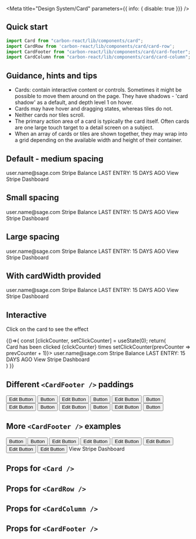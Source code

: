 
<Meta
  title="Design System/Card"
  parameters={{ info: { disable: true }}}
/>

## Quick start
```js
import Card from "carbon-react/lib/components/card";
import CardRow from 'carbon-react/lib/components/card/card-row';
import CardFooter from "carbon-react/lib/components/card/card-footer";
import CardColumn from "carbon-react/lib/components/card/card-column";
```

## Guidance, hints and tips
- Cards: contain interactive content or controls. 
Sometimes it might be possible to move them around on the page. They have shadows - 'card shadow' as a default, 
and depth level 1 on hover.
- Cards may have hover and dragging states, whereas tiles do not.
- Neither cards nor tiles scroll.
- The primary action area of a card is typically the card itself. 
Often cards are one large touch target to a detail screen on a subject.
- When an array of cards or tiles are shown together, 
they may wrap into a grid depending on the available width and height of their container.

## Default - medium spacing

<Preview>
  <Story name="default">
    <Card>
      <CardRow>
        <CardColumn align="left">
          <Heading title="Stripe - [account name]" divider={false} />
          <Typography variant="h5">user.name@sage.com</Typography>
        </CardColumn>
        <CardColumn align="right">
          <Icon type="image" />
        </CardColumn>
      </CardRow>
      <CardRow>
        <CardColumn>
          <Typography variant="h5" weight="bold">
              Stripe Balance
          </Typography>
          <Heading title="£ 0.00" divider={false} />
          <Typography>LAST ENTRY: 15 DAYS AGO</Typography>
        </CardColumn>
      </CardRow>
      <CardFooter>
        <CardColumn>
          <Link icon="link" href="https://carbon.sage.com/">
            View Stripe Dashboard
          </Link>
        </CardColumn>
      </CardFooter>
    </Card>
  </Story>
</Preview>

## Small spacing

<Preview>
  <Story name="small spacing">
    <Card spacing="small">
      <CardRow>
        <CardColumn align="left">
          <Heading title="Stripe - [account name]" divider={false} />
          <Typography variant="h5">user.name@sage.com</Typography>
        </CardColumn>
        <CardColumn align="right">
          <Icon type="image" />
        </CardColumn>
      </CardRow>
      <CardRow>
        <CardColumn>
          <Typography variant="h5" weight="bold">
              Stripe Balance
          </Typography>
          <Heading title="£ 0.00" divider={false} />
          <Typography>LAST ENTRY: 15 DAYS AGO</Typography>
        </CardColumn>
      </CardRow>
      <CardFooter>
        <CardColumn>
          <Link icon="link" href="https://carbon.sage.com/">
            View Stripe Dashboard
          </Link>
        </CardColumn>
      </CardFooter>
    </Card>
  </Story>
</Preview>

## Large spacing

<Preview>
  <Story name="large spacing">
    <Card spacing="large">
      <CardRow>
        <CardColumn align="left">
          <Heading title="Stripe - [account name]" divider={false} />
          <Typography variant="h5">user.name@sage.com</Typography>
        </CardColumn>
        <CardColumn align="right">
          <Icon type="image" />
        </CardColumn>
      </CardRow>
      <CardRow>
        <CardColumn>
          <Typography variant="h5" weight="bold">
              Stripe Balance
          </Typography>
          <Heading title="£ 0.00" divider={false} />
          <Typography>LAST ENTRY: 15 DAYS AGO</Typography>
        </CardColumn>
      </CardRow>
      <CardFooter>
        <CardColumn>
          <Link icon="link" href="https://carbon.sage.com/">
            View Stripe Dashboard
          </Link>
        </CardColumn>
      </CardFooter>
    </Card>
  </Story>
</Preview>

## With cardWidth provided

<Preview>
  <Story name="with cardWidth provided">
    <Card cardWidth="300px">
      <CardRow>
        <CardColumn align="left">
          <Heading title="Stripe - [account name]" divider={false} />
          <Typography variant="h5">user.name@sage.com</Typography>
        </CardColumn>
        <CardColumn align="right">
          <Icon type="image" />
        </CardColumn>
      </CardRow>
      <CardRow>
        <CardColumn>
          <Typography variant="h5" weight="bold">
              Stripe Balance
          </Typography>
          <Heading title="£ 0.00" divider={false} />
          <Typography>LAST ENTRY: 15 DAYS AGO</Typography>
        </CardColumn>
      </CardRow>
      <CardFooter>
        <CardColumn>
          <Link icon="link" href="https://carbon.sage.com/">
            View Stripe Dashboard
          </Link>
        </CardColumn>
      </CardFooter>
    </Card>
  </Story>
</Preview>

## Interactive
Click on the card to see the effect

<Preview>
  <Story name="interactive" parameters={{ chromatic: { disable: true }}}>
    {()=>{
      const [clickCounter, setClickCounter] = useState(0);
      return(
        <div>
          <Typography variant="b">Card has been clicked {clickCounter} times</Typography>
          <Card interactive action={() => setClickCounter(prevCounter => prevCounter + 1)}>
            <CardRow>
              <CardColumn align="left">
                <Heading title="Stripe - [account name]" divider={false} />
                <Typography variant="h5">user.name@sage.com</Typography>
              </CardColumn>
              <CardColumn align="right">
                <Icon type="image" />
              </CardColumn>
            </CardRow>
            <CardRow>
              <CardColumn>
                <Typography variant="h5" weight="bold">
                    Stripe Balance
                </Typography>
                <Heading title="£ 0.00" divider={false} />
                <Typography>LAST ENTRY: 15 DAYS AGO</Typography>
              </CardColumn>
            </CardRow>
            <CardFooter>
              <CardColumn>
                <Link icon="link" href="https://carbon.sage.com/">
                  View Stripe Dashboard
                </Link>
              </CardColumn>
            </CardFooter>
          </Card>
      </div>
      )
    }}
  </Story>
</Preview>

## Different `<CardFooter />` paddings

<Preview>
  <Story name="different CardFooter padding" parameters={{ chromatic: { disable: true }}}>
    <div>
      <Card>
        <CardFooter px={1} py={1}>
          <Box width="100%" display="flex" justifyContent="space-around">
            <Box flexGrow={1}>
              <Button p={0} buttonType="tertiary" iconType="edit"> Edit Button</Button>
            </Box>
            <Box>
              <Button buttonType="primary"> Button </Button>
            </Box>
          </Box>
        </CardFooter>
      </Card>
      <Card>
        <CardFooter px={2} py={1}>
          <Box width="100%" display="flex" justifyContent="space-around">
            <Box flexGrow={1}>
              <Button p={0} buttonType="tertiary" iconType="edit"> Edit Button</Button>
            </Box>
            <Box>
              <Button buttonType="primary"> Button </Button>
            </Box>
          </Box>
        </CardFooter>
      </Card>
      <Card>
        <CardFooter px={3} py={1}>
          <Box width="100%" display="flex" justifyContent="space-around">
            <Box flexGrow={1}>
              <Button p={0} buttonType="tertiary" iconType="edit"> Edit Button</Button>
            </Box>
            <Box>
              <Button buttonType="primary"> Button </Button>
            </Box>
          </Box>
        </CardFooter>
      </Card>
      <Card>
        <CardFooter px={4} py={1}>
          <Box width="100%" display="flex" justifyContent="space-around">
            <Box flexGrow={1}>
              <Button p={0} buttonType="tertiary" iconType="edit"> Edit Button</Button>
            </Box>
            <Box>
              <Button buttonType="primary"> Button </Button>
            </Box>
          </Box>
        </CardFooter>
      </Card>
      <Card>
        <CardFooter px={5} py={1}>
          <Box width="100%" display="flex" justifyContent="space-around">
            <Box flexGrow={1}>
              <Button p={0} buttonType="tertiary" iconType="edit"> Edit Button</Button>
            </Box>
            <Box>
              <Button buttonType="primary"> Button </Button>
            </Box>
          </Box>
        </CardFooter>
      </Card>
      <Card>
        <CardFooter px={5} py={2}>
          <Box width="100%" display="flex" justifyContent="space-around">
            <Box flexGrow={1}>
              <Button p={0} buttonType="tertiary" iconType="edit"> Edit Button</Button>
            </Box>
            <Box>
              <Button buttonType="primary"> Button </Button>
            </Box>
          </Box>
        </CardFooter>
      </Card>
    </div>
  </Story>
</Preview>

## More `<CardFooter />` examples

<Preview>
  <Story name="more examples of CardFooter">
    <div>
      <Card>
          <CardFooter p={1}>
            <Box alignItems="center" width="100%" display="flex" justifyContent="space-around">
              <Box flexGrow={1}>
                <IconButton> 
                  <Icon bgSize="medium" type="phone"/>
                </IconButton>
                <IconButton> 
                  <Icon bgSize="medium" type="phone"/>
                </IconButton>
                <IconButton> 
                  <Icon bgSize="medium" type="phone"/>
                </IconButton>
                <IconButton> 
                  <Icon bgSize="medium" type="phone"/>
                </IconButton>
              </Box>
              <Box>
                <Button buttonType="tertiary"> Button </Button>
                <Button buttonType="primary"> Button </Button>
              </Box>
            </Box>
          </CardFooter>
        </Card>
        <Card cardWidth="400px">
          <CardFooter px={2} py={1}>
            <Box width="100%" alignItems="center" display="flex" justifyContent="center">
              <Button p={0} iconPosition="after" iconType="edit" buttonType="tertiary">
                Edit Button
              </Button>
              <VerticalDivider tint={80} py={0} px={2} h={30} /> 
              <Button p={0} iconPosition="after" iconType="edit" buttonType="tertiary">
                Edit Button
              </Button>
              <VerticalDivider tint={80} py={0} px={2} h={30} />
              <Button p={0} iconPosition="after" iconType="edit" buttonType="tertiary">
                Edit Button
              </Button> 
              </Box>
          </CardFooter>
        </Card>
        <Card cardWidth="400px">
          <CardFooter variant="transparent" px={2} py={1}>
            <Box width="100%" alignItems="center" display="flex" justifyContent="center">
              <Button p={0} iconPosition="after" iconType="edit" buttonType="tertiary">
                Edit Button
              </Button>
              <VerticalDivider tint={80} py={0} px={2} h={30} /> 
              <Button p={0} iconPosition="after" iconType="edit" buttonType="tertiary">
                Edit Button
              </Button>
              <VerticalDivider tint={80} py={0} px={2} h={30} />
              <Button p={0} iconPosition="after" iconType="edit" buttonType="tertiary">
                Edit Button
              </Button> 
              </Box>
          </CardFooter>
        </Card>
        <Card>
          <CardFooter p={2}>
            <Box display="flex" width="100%" justifyContent="center">
              <Link icon="link" href="https://carbon.sage.com/">
                View Stripe Dashboard
              </Link>
            </Box>
          </CardFooter>
        </Card>
      </div>
  </Story>
</Preview>

## Props for `<Card />`

<Props of={Card} />

## Props for `<CardRow />`

<Props of={CardRow} />

## Props for `<CardColumn />`

<Props of={CardColumn} />

## Props for `<CardFooter />`

<StyledSystemProps spacing of={CardFooter} />